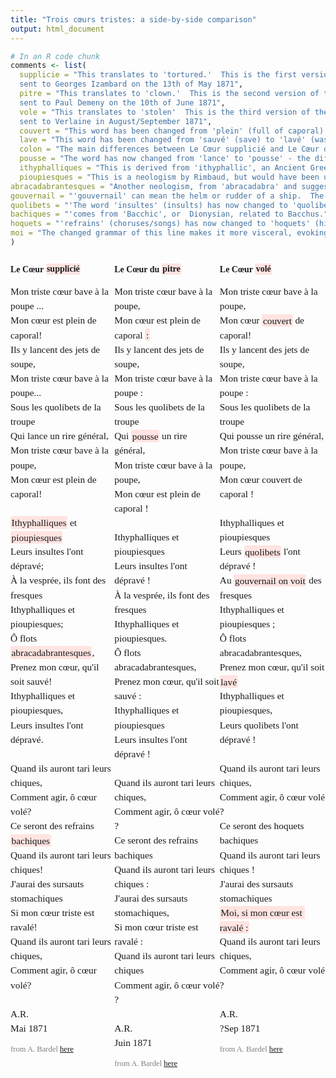 ```yaml
---
title: "Trois cœurs tristes: a side-by-side comparison"
output: html_document
---
```


```r
# In an R code chunk
comments <- list(
  supplicie = "This translates to 'tortured.'  This is the first version of the poem, 
  sent to Georges Izambard on the 13th of May 1871",
  pitre = "This translates to 'clown.'  This is the second version of the poem, 
  sent to Paul Demeny on the 10th of June 1871",
  vole = "This translates to 'stolen'  This is the third version of the poem, 
  sent to Verlaine in August/September 1871",
  couvert = "This word has been changed from 'plein' (full of caporal) to 'couvert'   (covered by caporal).  In French, as in English, 'to cover someone' can have a sexual meaning.",
  lave = "This word has been changed from 'sauvé' (save) to 'lavé' (wash) - the narrator is now calling for the waves to take his heart and wash it, rather than save it.",
  colon = "The main differences between Le Cœur supplicié and Le Cœur du pitre are in the punctuation used in the line endings.",
  pousse = "The word has now changed from 'lance' to 'pousse' - the difference is subtle, but the laughter now feels wilder or more primal than before.",
  ithyphalliques = "This is derived from 'ithyphallic', an Ancient Greek word meaning 'with an erect penis'.",
  pioupiesques = "This is a neologism by Rimbaud, but would have been understood as 'soldierly'.",
abracadabrantesques = "Another neologism, from 'abracadabra' and suggesting magic or enchantment.",
gouvernail = "'gouvernail' can mean the helm or rudder of a ship.  The frescoes are now no longer created 'À la vesprée' (at vespers/in the evening time), but instead seen at the helm.",
quolibets = "'The word 'insultes' (insults) has now changed to 'quolibets' (jeers).",
bachiques = "'comes from 'Bacchic', or  Dionysian, related to Bacchus.",
hoquets = "'refrains' (choruses/songs) has now changed to 'hoquets' (hiccups), suggesting nausea or retching.",
moi = "The changed grammar of this line makes it more visceral, evoking the sensation of the heart being choked up and then swallowed back down."
)
```


<style>
@import url('https://fonts.googleapis.com/css2?family=EB+Garamond&display=swap');

body {
  font-family: 'EB Garamond', serif;
}

.poem {
  font-family: inherit;
  font-size: 1.1em;
  line-height: 1.5;
  background-color: inherit;
  white-space: pre-wrap;
}

.glow {
  background-color: #ffe4e1;
  padding: 0.1em;
  border-radius: 3px;
}

</style>



:::: {style="display: flex;"}

::: {}
**Le Cœur <span class="glow" title="`r comments[['supplicie']]`">supplicié</span>**

<pre class="poem">
Mon triste cœur bave à la poupe ...
Mon cœur est plein de caporal!
Ils y lancent des jets de soupe,
Mon triste cœur bave à la poupe...
Sous les quolibets de la troupe
Qui lance un rire général,
Mon triste cœur bave à la poupe,
Mon cœur est plein de caporal!

<span class="glow" title="`r comments[['ithyphalliques']]`">Ithyphalliques</span> et <span class="glow" title="`r comments[['pioupiesques']]`">pioupiesques</span>
Leurs insultes l'ont dépravé;
À la vesprée, ils font des fresques
Ithyphalliques et pioupiesques;
Ô flots <span class="glow" title="`r comments[['abracadabrantesques']]`">abracadabrantesques</span>,
Prenez mon cœur, qu'il soit sauvé!
Ithyphalliques et pioupiesques,
Leurs insultes l'ont dépravé.

Quand ils auront tari leurs chiques,
Comment agir, ô cœur volé?
Ce seront des refrains <span class="glow" title="`r comments[['bachiques']]`">bachiques</span>
Quand ils auront tari leurs chiques!
J'aurai des sursauts stomachiques
Si mon cœur triste est ravalé!
Quand ils auront tari leurs chiques,
Comment agir, ô cœur volé?

A.R.
Mai 1871
</pre>

<p style="font-size:0.9em; color:gray;">
from A. Bardel <a href="http://abardel.free.fr/petite_anthologie/le_coeur.htm">here</a>
</p>

:::

::: {}

**Le Cœur du <span class="glow" title="`r comments[['pitre']]`">pitre</span>**

<pre class="poem">
Mon triste cœur bave à la poupe,
Mon cœur est plein de caporal <span class="glow" title="`r comments[['colon']]`">:</span>
Ils y lancent des jets de soupe,
Mon triste cœur bave à la poupe :
Sous les quolibets de la troupe
Qui <span class="glow" title="`r comments[['pousse']]`">pousse</span> un rire général,
Mon triste cœur bave à la poupe,
Mon cœur est plein de caporal !
 
Ithyphalliques et pioupiesques
Leurs insultes l'ont dépravé !
À la vesprée, ils font des fresques
Ithyphalliques et pioupiesques.
Ô flots abracadabrantesques,
Prenez mon cœur, qu'il soit sauvé :
Ithyphalliques et pioupiesques
Leurs insultes l'ont dépravé !
 
Quand ils auront tari leurs chiques,
Comment agir, ô cœur volé ?
Ce seront des refrains bachiques
Quand ils auront tari leurs chiques :
J'aurai des sursauts stomachiques,
Si mon cœur triste est ravalé :
Quand ils auront tari leurs chiques
Comment agir, ô cœur volé ?

A.R.
Juin 1871</pre>

<p style="font-size:0.9em; color:gray;">
from A. Bardel <a href="http://abardel.free.fr/tout_rimbaud/archives_demeny_1871.htm#10juin">here</a>
</p>


:::

::: {}
**Le Cœur <span class="glow" title="`r comments[['vole']]`">volé</span>**

<pre class="poem">
Mon triste cœur bave à la poupe,
Mon cœur <span class="glow" title="`r comments[['couvert']]`">couvert</span> de caporal!
Ils y lancent des jets de soupe,
Mon triste cœur bave à la poupe :
Sous les quolibets de la troupe
Qui pousse un rire général,
Mon triste cœur bave à la poupe,
Mon cœur couvert de caporal !

Ithyphalliques et pioupiesques
Leurs <span class="glow" title="`r comments[['quolibets']]`">quolibets</span> l'ont dépravé !
Au <span class="glow" title="`r comments[['gouvernail']]`">gouvernail on voit</span> des fresques
Ithyphalliques et pioupiesques ;
Ô flots abracadabrantesques,
Prenez mon cœur, qu'il soit <span class="glow" title="`r comments[['lave']]`">lavé</span>
Ithyphalliques et pioupiesques,
Leurs quolibets l'ont dépravé !

Quand ils auront tari leurs chiques,
Comment agir, ô cœur volé ?
Ce seront des hoquets bachiques
Quand ils auront tari leurs chiques !
J'aurai des sursauts stomachiques
<span class="glow" title="`r comments[['moi']]`">Moi, si mon cœur est ravalé :</span>
Quand ils auront tari leurs chiques,
Comment agir, ô cœur volé ? 

A.R.
?Sep 1871</pre>

<p style="font-size:0.9em; color:gray;">
from A. Bardel <a href="http://abardel.free.fr/tout_rimbaud/dossier_verlaine_1871.htm#le_coeur_vole">here</a>
</p>

:::

::::